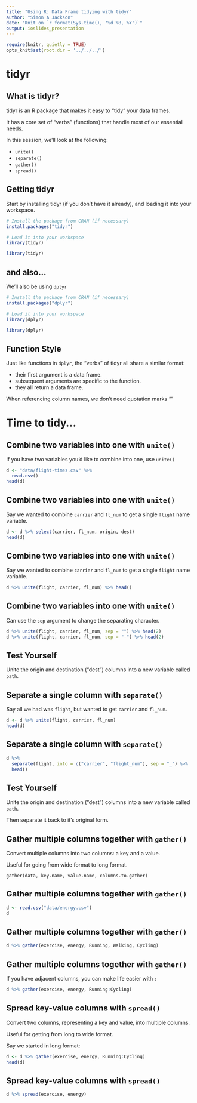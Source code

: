 ```yaml
---
title: "Using R: Data Frame tidying with tidyr"
author: "Simon A Jackson"
date: "Knit on `r format(Sys.time(), '%d %B, %Y')`"
output: ioslides_presentation
---
```


```r
require(knitr, quietly = TRUE)
opts_knit$set(root.dir = '../../../')
```

# tidyr

## What is tidyr?

tidyr is an R package that makes it easy to "tidy" your data frames.

It has a core set of "verbs" (functions) that handle most of our essential needs.

In this session, we'll look at the following:

- `unite()`
- `separate()`
- `gather()`
- `spread()`

## Getting tidyr

Start by installing tidyr (if you don't have it already), and loading it into your workspace.

```r
# Install the package from CRAN (if necessary)
install.packages("tidyr")

# Load it into your workspace
library(tidyr)
```
```r
library(tidyr)
```

## and also...

We'll also be using `dplyr`


```r
# Install the package from CRAN (if necessary)
install.packages("dplyr")

# Load it into your workspace
library(dplyr)
```
```r
library(dplyr)
```

## Function Style

Just like functions in `dplyr`, the "verbs" of tidyr all share a similar format:

- their first argument is a data frame.
- subsequent arguments are specific to the function.
- they all return a data frame.

When referencing column names, we don't need quotation marks ""

# Time to tidy...

## Combine two variables into one with `unite()`

If you have two variables you'd like to combine into one, use `unite()`

```r
d <- "data/flight-times.csv" %>%
  read.csv()
head(d)
```

## Combine two variables into one with `unite()`

Say we wanted to combine `carrier` and `fl_num` to get a single `flight` name variable.

```r
d <- d %>% select(carrier, fl_num, origin, dest)
head(d)
```

## Combine two variables into one with `unite()`

Say we wanted to combine `carrier` and `fl_num` to get a single `flight` name variable.

```r
d %>% unite(flight, carrier, fl_num) %>% head()
```

## Combine two variables into one with `unite()`

Can use the `sep` argument to change the separating character.

```r
d %>% unite(flight, carrier, fl_num, sep = "") %>% head(2)
d %>% unite(flight, carrier, fl_num, sep = "-") %>% head(2)
```

## Test Yourself

Unite the origin and destination ("dest") columns into a new variable called `path`.

## Separate a single column with `separate()`

Say all we had was `flight`, but wanted to get `carrier` and `fl_num`.

```r
d <- d %>% unite(flight, carrier, fl_num)
head(d)
```

## Separate a single column with `separate()`

```r
d %>%
  separate(flight, into = c("carrier", "flight_num"), sep = "_") %>%
  head()
```

## Test Yourself

Unite the origin and destination ("dest") columns into a new variable called `path`.

Then separate it back to it's original form. 

## Gather multiple columns together with `gather()`

Convert multiple columns into two columns: a key and a value.

Useful for going from wide format to long format.

`gather(data, key.name, value.name, columns.to.gather)`

## Gather multiple columns together with `gather()`

```r
d <- read.csv("data/energy.csv")
d
```

## Gather multiple columns together with `gather()`

```r
d %>% gather(exercise, energy, Running, Walking, Cycling)
```

## Gather multiple columns together with `gather()`

If you have adjacent columns, you can make life easier with `:`

```r
d %>% gather(exercise, energy, Running:Cycling)
```

## Spread key-value columns with `spread()`

Convert two columns, representing a key and value, into multiple columns.

Useful for getting from long to wide format.

Say we started in long format:

```r
d <- d %>% gather(exercise, energy, Running:Cycling)
head(d)
```

## Spread key-value columns with `spread()`

```r
d %>% spread(exercise, energy)
```
